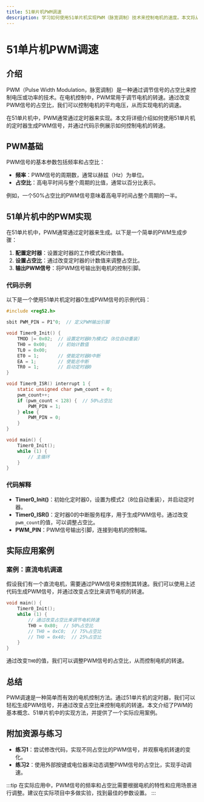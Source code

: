 ```yaml
---
title: 51单片机PWM调速
description: 学习如何使用51单片机实现PWM（脉宽调制）技术来控制电机的速度。本文将从基础概念讲起，逐步深入，并提供代码示例和实际应用案例。
---
```


# 51单片机PWM调速

## 介绍

PWM（Pulse Width Modulation，脉宽调制）是一种通过调节信号的占空比来控制电压或功率的技术。在电机控制中，PWM常用于调节电机的转速。通过改变PWM信号的占空比，我们可以控制电机的平均电压，从而实现电机的调速。

在51单片机中，PWM通常通过定时器来实现。本文将详细介绍如何使用51单片机的定时器生成PWM信号，并通过代码示例展示如何控制电机的转速。

## PWM基础

PWM信号的基本参数包括频率和占空比：

- **频率**：PWM信号的周期数，通常以赫兹（Hz）为单位。
- **占空比**：高电平时间与整个周期的比值，通常以百分比表示。

例如，一个50%占空比的PWM信号意味着高电平时间占整个周期的一半。

## 51单片机中的PWM实现

在51单片机中，PWM通常通过定时器来生成。以下是一个简单的PWM生成步骤：

1. **配置定时器**：设置定时器的工作模式和计数值。
2. **设置占空比**：通过改变定时器的计数值来调整占空比。
3. **输出PWM信号**：将PWM信号输出到电机的控制引脚。

### 代码示例

以下是一个使用51单片机定时器0生成PWM信号的示例代码：

```c
#include <reg52.h>

sbit PWM_PIN = P1^0;  // 定义PWM输出引脚

void Timer0_Init() {
    TMOD |= 0x02;  // 设置定时器0为模式2（8位自动重装）
    TH0 = 0x00;    // 初始计数值
    TL0 = 0x00;
    ET0 = 1;       // 使能定时器0中断
    EA = 1;        // 使能总中断
    TR0 = 1;       // 启动定时器0
}

void Timer0_ISR() interrupt 1 {
    static unsigned char pwm_count = 0;
    pwm_count++;
    if (pwm_count < 128) {  // 50%占空比
        PWM_PIN = 1;
    } else {
        PWM_PIN = 0;
    }
}

void main() {
    Timer0_Init();
    while (1) {
        // 主循环
    }
}
```

### 代码解释

- **Timer0_Init()**：初始化定时器0，设置为模式2（8位自动重装），并启动定时器。
- **Timer0_ISR()**：定时器0的中断服务程序，用于生成PWM信号。通过改变`pwm_count`的值，可以调整占空比。
- **PWM_PIN**：PWM信号输出引脚，连接到电机的控制端。

## 实际应用案例

### 案例：直流电机调速

假设我们有一个直流电机，需要通过PWM信号来控制其转速。我们可以使用上述代码生成PWM信号，并通过改变占空比来调节电机的转速。

```c
void main() {
    Timer0_Init();
    while (1) {
        // 通过改变占空比来调节电机转速
        TH0 = 0x80;  // 50%占空比
        // TH0 = 0xC0;  // 75%占空比
        // TH0 = 0x40;  // 25%占空比
    }
}
```

通过改变`TH0`的值，我们可以调整PWM信号的占空比，从而控制电机的转速。

## 总结

PWM调速是一种简单而有效的电机控制方法。通过51单片机的定时器，我们可以轻松生成PWM信号，并通过改变占空比来控制电机的转速。本文介绍了PWM的基本概念、51单片机中的实现方法，并提供了一个实际应用案例。

## 附加资源与练习

- **练习1**：尝试修改代码，实现不同占空比的PWM信号，并观察电机转速的变化。
- **练习2**：使用外部按键或电位器来动态调整PWM信号的占空比，实现手动调速。

:::tip
在实际应用中，PWM信号的频率和占空比需要根据电机的特性和应用场景进行调整。建议在实际项目中多做实验，找到最佳的参数设置。
:::